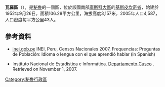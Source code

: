 '''瓦羅區'''（{{lang-es|Distrito de Huaro}}），是[[秘魯|秘魯]]的一個區，位於該國南部[[庫斯科大區|庫斯科大區]]的[[基斯皮坎奇省|基斯皮坎奇省]]，始建於1952年9月26日，面積106.28平方公里，海拔高度3,157米，2005年人口4,587，人口密度每平方公里43人。

==參考資料==
*[https://web.archive.org/web/20130127005551/http://iinei.inei.gob.pe/iinei/RedatamCpv2007.asp?id=ResultadosCensales%3Fori%3DC inei.gob.pe] INEI, Peru, Censos Nacionales 2007, Frequencias: Preguntas de Población: Idioma o lengua con el que aprendió hablar (in Spanish)
* {{es icon}} Instituto Nacional de Estadística e Informática. [http://www.inei.gob.pe/biblioineipub/bancopub/Est/Lib0392/CUSC-8-3.htm Departamento Cusco] {{Wayback|url=http://www.inei.gob.pe/biblioineipub/bancopub/Est/Lib0392/CUSC-8-3.htm |date=20071116005041 }}. Retrieved on November 1, 2007.

{{Peru-geo-stub}}
[[Category:秘魯行政區|Category:秘魯行政區]]